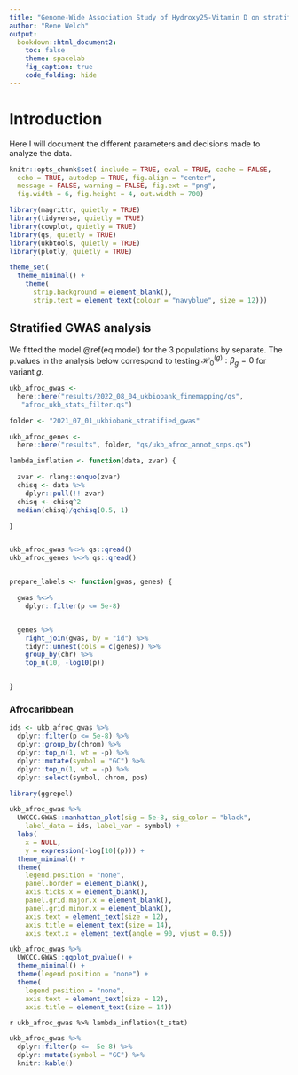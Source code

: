 ```yaml
--- 
title: "Genome-Wide Association Study of Hydroxy25-Vitamin D on stratified populations of the UKBiobank"
author: "Rene Welch"
output:
  bookdown::html_document2:
    toc: false
    theme: spacelab
    fig_caption: true
    code_folding: hide
---
```


# Introduction

Here I will document the different parameters and decisions made to analyze the data.

```r

knitr::opts_chunk$set( include = TRUE, eval = TRUE, cache = FALSE,
  echo = TRUE, autodep = TRUE, fig.align = "center",
  message = FALSE, warning = FALSE, fig.ext = "png",
  fig.width = 6, fig.height = 4, out.width = 700)

library(magrittr, quietly = TRUE)
library(tidyverse, quietly = TRUE)
library(cowplot, quietly = TRUE)
library(qs, quietly = TRUE)
library(ukbtools, quietly = TRUE)
library(plotly, quietly = TRUE)

theme_set(
  theme_minimal() +
    theme(
      strip.background = element_blank(),
      strip.text = element_text(colour = "navyblue", size = 12)))


```

## Stratified GWAS analysis {.tabset .tabset-fade}

We fitted the model \@ref(eq:model) for the 3 populations by separate. The p.values in the analysis below correspond to testing $\mathcal{H}_0^{(g)}: \beta_g = 0$ for variant $g$.

```r

ukb_afroc_gwas <-
  here::here("results/2022_08_04_ukbiobank_finemapping/qs",
   "afroc_ukb_stats_filter.qs")

folder <- "2021_07_01_ukbiobank_stratified_gwas"

ukb_afroc_genes <-
  here::here("results", folder, "qs/ukb_afroc_annot_snps.qs")

lambda_inflation <- function(data, zvar) {

  zvar <- rlang::enquo(zvar)
  chisq <- data %>%
    dplyr::pull(!! zvar)
  chisq <- chisq^2
  median(chisq)/qchisq(0.5, 1)

}


ukb_afroc_gwas %<>% qs::qread()
ukb_afroc_genes %<>% qs::qread()


prepare_labels <- function(gwas, genes) {

  gwas %<>%
    dplyr::filter(p <= 5e-8)


  genes %>%
    right_join(gwas, by = "id") %>%
    tidyr::unnest(cols = c(genes)) %>%
    group_by(chr) %>%
    top_n(10, -log10(p))


}


```


### Afrocaribbean {-#afrocaribbean}

```r

ids <- ukb_afroc_gwas %>%
  dplyr::filter(p <= 5e-8) %>%
  dplyr::group_by(chrom) %>%
  dplyr::top_n(1, wt = -p) %>%
  dplyr::mutate(symbol = "GC") %>%
  dplyr::top_n(1, wt = -p) %>%
  dplyr::select(symbol, chrom, pos)

library(ggrepel)

ukb_afroc_gwas %>%
  UWCCC.GWAS::manhattan_plot(sig = 5e-8, sig_color = "black",
    label_data = ids, label_var = symbol) +
  labs(
    x = NULL,
    y = expression(-log[10](p))) +
  theme_minimal() +
  theme(
    legend.position = "none",
    panel.border = element_blank(),
    axis.ticks.x = element_blank(),
    panel.grid.major.x = element_blank(),
    panel.grid.minor.x = element_blank(),
    axis.text = element_text(size = 12),
    axis.title = element_text(size = 14),
    axis.text.x = element_text(angle = 90, vjust = 0.5))


```

```r

ukb_afroc_gwas %>%
  UWCCC.GWAS::qqplot_pvalue() +
  theme_minimal() +
  theme(legend.position = "none") +
  theme(
    legend.position = "none",
    axis.text = element_text(size = 12),
    axis.title = element_text(size = 14))

```

`r ukb_afroc_gwas %>% lambda_inflation(t_stat)`


```r

ukb_afroc_gwas %>%
  dplyr::filter(p <=  5e-8) %>%
  dplyr::mutate(symbol = "GC") %>%
  knitr::kable()

```